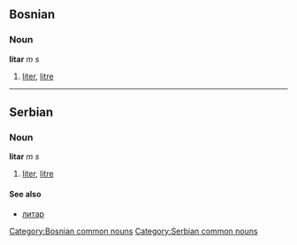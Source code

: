 ==Bosnian==
===Noun===
'''litar''' ''m s''
#[[liter]], [[litre]]
[[Category:Bosnian common nouns]]
----
==Serbian==
===Noun===
'''litar''' ''m s''
#[[liter]], [[litre]]
====See also====
*[[литар]]
[[Category:Serbian common nouns]]